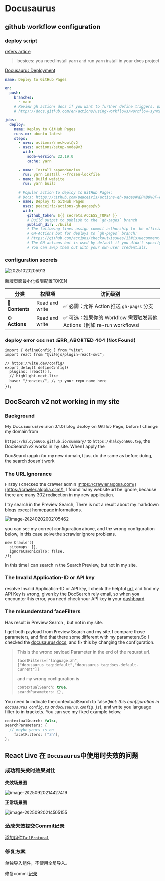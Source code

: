 # Docusaurus

## github workflow configuration

### deploy script

[refers article](https://juejin.cn/post/7115631818736402440)

> besides: you need install yarn and run yarn install in your docs project

[Docusaurus Deployment](https://docusaurus.io/docs/deployment#deploying-to-github-pages)

```yml title="deploy.yml"
name: Deploy to GitHub Pages

on:
  push:
    branches:
      - main
    # Review gh actions docs if you want to further define triggers, paths, etc
    # https://docs.github.com/en/actions/using-workflows/workflow-syntax-for-github-actions#on

jobs:
  deploy:
    name: Deploy to GitHub Pages
    runs-on: ubuntu-latest
    steps:
      - uses: actions/checkout@v3
      - uses: actions/setup-node@v3
        with:
          node-version: 22.19.0
          cache: yarn

      - name: Install dependencies
        run: yarn install --frozen-lockfile
      - name: Build website
        run: yarn build

      # Popular action to deploy to GitHub Pages:
      # Docs: https://github.com/peaceiris/actions-gh-pages#%EF%B8%8F-docusaurus
      - name: Deploy to GitHub Pages
        uses: peaceiris/actions-gh-pages@v3
        with:
          github_token: ${{ secrets.ACCESS_TOKEN }}
          # Build output to publish to the `gh-pages` branch:
          publish_dir: ./build
          # The following lines assign commit authorship to the official
          # GH-Actions bot for deploys to `gh-pages` branch:
          # https://github.com/actions/checkout/issues/13#issuecomment-724415212
          # The GH actions bot is used by default if you didn't specify the two fields.
          # You can swap them out with your own user credentials.

```

### configuration secrets

![20251020205913](https://s2.loli.net/2025/10/20/J2Z7CxXQPNjc8UW.png)

新版页面最小化权限配置TOKEN

| 分类              | 权限项            | 访问级别                                                   |
| --------------- | -------------- | ------------------------------------------------------ |
| 🧱 **Contents** | Read and write | ✅ 必需：允许 Action 推送 `gh-pages` 分支                        |
| ⚙️ **Actions**  | Read and write | ✅ 可选：如果你的 Workflow 需要触发其他 Actions（例如 re-run workflows） |


### deploy error css net::ERR_ABORTED 404 (Not Found)

```tx
import { defineConfig } from "vite";
import react from "@vitejs/plugin-react-swc";

// https://vite.dev/config/
export default defineConfig({
  plugins: [react()],
  // highlight-next-line
  base: "/tenzies/", // 👈 your repo name here
});
```

## DocSearch v2 not working in my site

### Background

My Docusaurus(version 3.1.0) blog deploy on GitHub Page, before I change my domain from 

`https://halcyon666.github.io/summary/` to `https://halcyon666.top`, the DocSearch v2 works in my site. When I apply the 

DocSearch again for my new domain, I just do the same as before doing, the search doesn't work.

### The URL Ignorance

Firstly I checked the crawler admin [https://crawler.algolia.com/](https://crawler.algolia.com/), I found many website url be ignore, because there are many 302 redirection in my new application.

I try search in the Preview Search, There is not a result about my markdown blogs except homepage informations.

![image-20240202002105462](https://s2.loli.net/2024/02/02/eM7Vc45PLlyGJYw.png)


you can see my correct configuration above, and the wrong configuration below, in this case solve the scrawler ignore problems.

```react
new Crawler({
  sitemaps: [],
  ignoreCanonicalTo: false,
});
```

In this time I can search in the Search Preview, but not in my site.

### The Invalid Application-ID or API key

resolve Invalid Application-ID or API key, I check the helpful [url](https://support.algolia.com/hc/en-us/articles/11217017604497-Why-am-I-getting-403-error-message-Invalid-Application-ID-or-API-key-status-403-with-DocSearch), and find my API Key is wrong, given by the DocSearch rely email, so when you encounter this error, you need check your API key in your [dashboard](https://dashboard.algolia.com/account/api-keys)


### The misunderstand faceFilters

Has result in Preview Search , but not in my site.

I get both payload from Preview Search and my site, I compare those parameters, and find that there some different with my parameters.So I checked the [docusaurus docs](https://docusaurus.io/docs/search#contextual-search), and fix this by changing the configuration.

> This is the wrong payload Parameter in the end of the request url.
>
> `facetFilters=["language:zh",["docusaurus_tag:default","docusaurus_tag:docs-default-current"]]`
>
> and my wrong configuration is 
>
> ```ts
> contextualSearch: true,
> searchParameters: {},
> ```
>

You need to indicate the contextualSearch to false(*hint: this configuration in `docusaurus.config.ts` or `docusaurus.config.js`*), and write you language filter to in brackets. You can see my fixed example below.

```ts
contextualSearch: false,
searchParameters: {
  // maybe yours is en
	facetFilters: ["zh"],
},
```

## **React Live 在 `Docusaurus`中使用时失效的问题**

### **成功和失效时效果对比**

**失效场景图**

![image-20250920214427419](https://s2.loli.net/2025/09/20/A2gkTwlQ3CvBpHi.png)

**正常场景图**

![image-20250920214505155](https://s2.loli.net/2025/09/20/6DmZ957BCRWQr8w.png)

### **造成失效提交Commit记录**

[添加组件`TailProtocal`](https://github.com/Halcyon666/summary/commit/7b94f431d7bfedb1e8abf6132a0688c510ffa0c2)

### **修复方案**

单独导入组件，不使用全局导入。

修复commit[记录](https://github.com/Halcyon666/summary/commit/00b6ea74b68b586919e0a2c41a67ef0037defe7b)



<TailProtocal />
